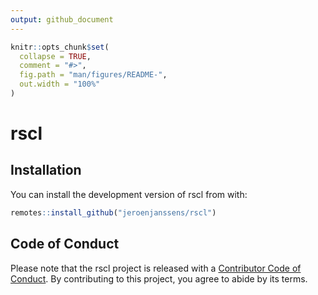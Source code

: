 ```yaml
---
output: github_document
---
```


<!-- README.md is generated from README.Rmd. Please edit that file -->

```r
knitr::opts_chunk$set(
  collapse = TRUE,
  comment = "#>",
  fig.path = "man/figures/README-",
  out.width = "100%"
)
```

# rscl

<!-- badges: start -->
<!-- badges: end -->

## Installation

You can install the development version of rscl from with:

``` r
remotes::install_github("jeroenjanssens/rscl")
```

## Code of Conduct

Please note that the rscl project is released with a [Contributor Code of Conduct](https://contributor-covenant.org/version/2/0/CODE_OF_CONDUCT.html). By contributing to this project, you agree to abide by its terms.
